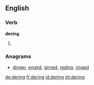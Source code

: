 ==English==

===Verb===
'''dering'''

# {{present participle of|dere}}

===Anagrams===
* [[dinger#English|dinger]], [[engird#English|engird]], [[girned#English|girned]], [[reding#English|reding]], [[ringed#English|ringed]]

[[de:dering]]
[[fr:dering]]
[[id:dering]]
[[zh:dering]]